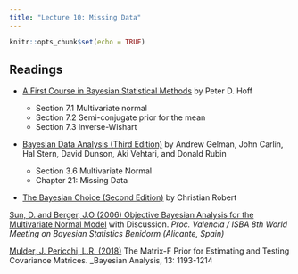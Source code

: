```yaml
---
title: "Lecture 10: Missing Data"
---
```


```r
knitr::opts_chunk$set(echo = TRUE)
```


## Readings

  
- [A First Course in Bayesian Statistical Methods](https://find.library.duke.edu/catalog/DUKE004968562) by Peter D. Hoff
 
  + Section 7.1 Multivariate normal
  + Section 7.2 Semi-conjugate prior for the mean
  + Section 7.3 Inverse-Wishart

   
   
 



- [Bayesian Data Analysis (Third Edition)](https://find.library.duke.edu/catalog/DUKE006588051?utm_campaign=bento&utm_content=bento_result_link&utm_source=library.duke.edu&utm_medium=referral) by Andrew Gelman, John Carlin, Hal Stern, David Dunson, Aki Vehtari, and Donald Rubin

  + Section 3.6 Multivariate Normal
  + Chapter 21: Missing Data


- [The Bayesian Choice (Second Edition)](https://link-springer-com.proxy.lib.duke.edu/content/pdf/10.1007%2F0-387-71599-1.pdf)    by Christian Robert

[ Sun, D. and Berger, J.O (2006) Objective Bayesian Analysis for the Multivariate Normal Model](https://www2.stat.duke.edu/~berger/papers/mult-normal.pdf) with Discussion. _Proc. Valencia / ISBA 8th World Meeting on Bayesian Statistics
Benidorm (Alicante, Spain)_

 [Mulder, J. Pericchi, L.R. (2018)](https://projecteuclid.org/journals/bayesian-analysis/volume-13/issue-4/The-Matrix-F-Prior-for-Estimating-and-Testing-Covariance-Matrices/10.1214/17-BA1092.full) The Matrix-F Prior for Estimating and Testing Covariance Matrices. _Bayesian Analysis,  13: 1193-1214
    